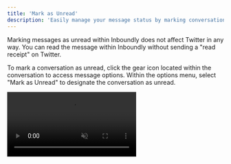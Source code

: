 ```yaml
---
title: 'Mark as Unread'
description: 'Easily manage your message status by marking conversations as unread to revisit them later.'
---
```


<Info>Marking messages as unread within Inboundly does not affect Twitter in any way. You can read the message within Inboundly without sending a "read receipt" on Twitter.</Info>

To mark a conversation as unread, click the gear icon located within the conversation to access message options. Within the options menu, select "Mark as Unread" to designate the conversation as unread.

<video autoplay="true" muted="true" loop playsinline className="w-full aspect-video" src="/videos/guides_mark_unread.mp4" />

Now, this conversation will appear as if it has not been read, allowing you to easily identify messages you want to revisit later.

In Inboundly, opening a message will automatically mark it as read. Therefore, remember to mark a message as unread if you wish to maintain its unread status for future reference. 